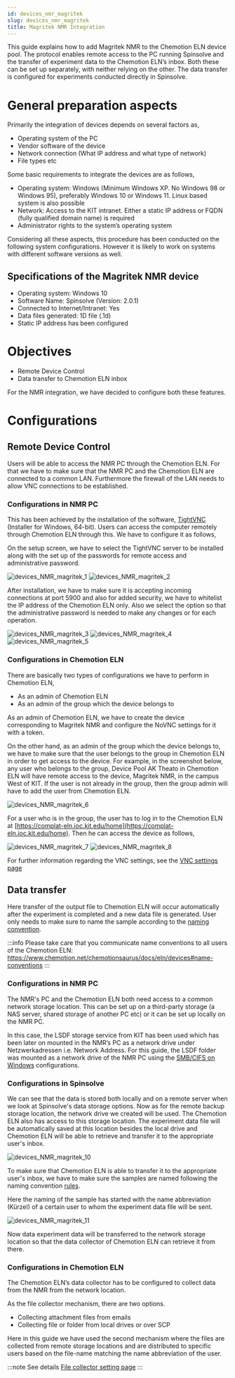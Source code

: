 ```yaml
---
id: devices_nmr_magritek
slug: devices_nmr_magritek
title: Magritek NMR Integration
---
```


This guide explains how to add Magritek NMR to the Chemotion ELN device pool. The protocol enables remote access to the
PC running Spinsolve and the transfer of experiment data to the Chemotion ELN’s inbox. Both these can be set up
separately, with neither relying on the other. The data transfer is configured for experiments conducted directly in
Spinsolve.

# General preparation aspects
Primarily the integration of devices depends on several factors as,
- Operating system of the PC
- Vendor software of the device
- Network connection (What IP address and what type of network)
- File types etc

Some basic requirements to integrate the devices are as follows,
- Operating system: Windows (Minimum Windows XP. No Windows 98 or Windows 95), preferably Windows 10 or Windows 11.
Linux based system is also possible
- Network: Access to the KIT intranet. Either a static IP address or FQDN (fully qualified domain name) is required
- Administrator rights to the system’s operating system

Considering all these aspects, this procedure has been conducted on the following system configurations. However it is
likely to work on systems with different software versions as well.

## Specifications of the Magritek NMR device
- Operating system: Windows 10
- Software Name: Spinsolve (Version: 2.0.1)
- Connected to Internet/Intranet: Yes
- Data files generated: 1D file (.1d)
- Static IP address has been configured

# Objectives
- Remote Device Control
- Data transfer to Chemotion ELN inbox

For the NMR integration, we have decided to configure both these features.

# Configurations
## Remote Device Control
Users will be able to access the NMR PC through the Chemotion ELN. For that we have to make sure that the NMR PC and the
Chemotion ELN are connected to a common LAN. Furthermore the firewall of the LAN needs to allow VNC connections to be
established.

### Configurations in NMR PC
This has been achieved by the installation of the software, [TightVNC](https://www.tightvnc.com/download.php) (Installer
for Windows, 64-bit). Users can access the computer remotely through Chemotion ELN through this. We have to configure it
as follows,

On the setup screen, we have to select the TightVNC server to be installed along with the set up of the passwords for
remote access and administrative password.

![devices_NMR_magritek_1](/img/nmr_magritek/devices_nmr_magritek_1.png)
![devices_NMR_magritek_2](/img/nmr_magritek/devices_nmr_magritek_2.png)

After installation, we have to make sure it is accepting incoming connections at port 5900 and also for added security,
we have to whitelist the IP address of the Chemotion ELN only. Also we select the option so that the administrative
password is needed to make any changes or for each operation.

![devices_NMR_magritek_3](/img/nmr_magritek/devices_nmr_magritek_3.png)
![devices_NMR_magritek_4](/img/nmr_magritek/devices_nmr_magritek_4.png)
![devices_NMR_magritek_5](/img/nmr_magritek/devices_nmr_magritek_5.png)

### Configurations in Chemotion ELN
There are basically two types of configurations we have to perform in Chemotion ELN,
- As an admin of Chemotion ELN
- As an admin of the group which the device belongs to

As an admin of Chemotion ELN, we have to create the device corresponding to Magritek NMR and configure the NoVNC settings
for it with a token.

On the other hand, as an admin of the group which the device belongs to, we have to make sure that the user belongs to the group in
Chemotion ELN in order to get access to the device. For example, in the screenshot below, any user who belongs to the
group, Device Pool AK Theato in Chemotion ELN will have remote access to the device, Magritek NMR, in the campus West
of KIT. If the user is not already in the group, then the group admin will have to add the user from Chemotion ELN.

![devices_NMR_magritek_6](/img/nmr_magritek/devices_nmr_magritek_6.png)

For a user who is in the group, the user has to log in to the Chemotion ELN at
[https://complat-eln.ioc.kit.edu/home](https://complat-eln.ioc.kit.edu/home). Then he can access the device as follows,

![devices_NMR_magritek_7](/img/nmr_magritek/devices_nmr_magritek_7.png)
![devices_NMR_magritek_8](/img/nmr_magritek/devices_nmr_magritek_8.png)

For further information regarding the VNC settings, see the
[VNC settings page](/docs/eln/settings#vnc)

## Data transfer
Here transfer of the output file to Chemotion ELN will occur automatically after the experiment is completed and a new
data file is generated. User only needs to make sure to name the sample according to the
[naming convention](/docs/eln/devices#name-conventions).

:::info
Please take care that you communicate name conventions to all users of the Chemotion ELN:
https://www.chemotion.net/chemotionsaurus/docs/eln/devices#name-conventions
:::

### Configurations in NMR PC
The NMR's PC and the Chemotion ELN both need access to a common network storage location. This can be set up on a
third-party storage (a NAS server, shared storage of another PC etc) or it can be set up locally on the NMR PC.

In this case, the LSDF storage service from KIT has been used which has been later on mounted in the NMR’s PC as a
network drive under Netzwerkadressen i.e. Network Address. For this guide, the LSDF folder was mounted as a network
drive of the NMR PC using the [SMB/CIFS on Windows](https://wiki.scc.kit.edu/lsdf/index.php/LSDF_Online_Storage:_SMB_/_CIFS#Using_SMB.2FCIFS_on_Windows)
configurations.

### Configurations in Spinsolve
We can see that the data is stored both locally and on a remote server when we look at Spinsolve's data storage options.
Now as for the remote backup storage location, the network drive we created will be used. The Chemotion ELN also has
access to this storage location. The experiment data file will be automatically saved at this location besides the local
drive and  Chemotion ELN will be able to retrieve and transfer it to the appropriate user's inbox.

![devices_NMR_magritek_10](/img/nmr_magritek/devices_nmr_magritek_10.png)

To make sure that Chemotion ELN is able to transfer it to the appropriate user's inbox, we have to make sure the samples
are named following the naming convention [rules](/docs/eln/devices#name-conventions).

Here the naming of the sample has started with the name abbreviation (Kürzel) of a certain user to whom the experiment
data file will be sent.

![devices_NMR_magritek_11](/img/nmr_magritek/devices_nmr_magritek_11.png)

Now data experiment data will be transferred to the network storage location so that the data collector of Chemotion
ELN can retrieve it from there.

### Configurations in Chemotion ELN
The Chemotion ELN’s data collector has to be configured to collect data from the NMR from the network location.

As the file collector mechanism, there are two options.

- Collecting attachment files from emails
- Collecting file or folder from local drives or over SCP

Here in this guide we have used the second mechanism where the files are collected from remote storage locations and are
distributed to specific users based on the file-name matching the name abbreviation of the user.

:::note See details
[File collector setting page](/docs/eln/settings#file-collection)
:::
